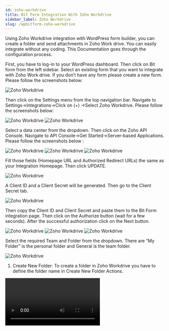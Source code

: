 ```yaml
---
id: zoho-workdrive
title: Bit Form Integration With Zoho Workdrive 
sidebar_label: Zoho Workdrive
slug: /wpbitform-zoho-workdrive
---
```


Using Zoho Workdrive integration with WordPress form builder, you can create a folder and send attachments in Zoho Work drive. You can easily integrate without any coding. This Documentation goes through the configuration process.

First, you have to log-in to your WordPress dashboard. Then click on Bit form from the left sidebar. Select an existing form that you want to integrate with Zoho Work drive. If you don’t have any form please create a new form. Please follow the screenshots below:

<Image src="Zoho Workdrive/1.create_form" alt="Zoho Workdrive" w="1020" h="400" />

Then click on the Settings menu from the top navigation bar. Navigate to Settings->Integrations->Click on (+) ->Select Zoho Workdrive. Please follow the screenshots below:

<Image src="Zoho Workdrive/2.Homepage" alt="Zoho Workdrive" w="1020" h="400" />

<Image src="Zoho Workdrive/3.Bit-Form-to-Zoho-Workdrive-select-integration-1" alt="Zoho Workdrive" w="1020" h="400" />

Select a data center from the dropdown. Then click on the Zoho API Console. Navigate to API Console->Get Started->Server-based Applications. Please follow the screenshots below :

<Image src="Zoho Workdrive/4.Bit-Form-to-Zoho-Workdrive-api-console-1" alt="Zoho Workdrive" w="1020" h="400" />

<Image src="Zoho Workdrive/5.GetStarted" alt="Zoho Workdrive" w="1020" h="400" />

<Image src="Zoho Workdrive/6.api-console-server-based" alt="Zoho Workdrive" w="1020" h="400" />

Fill those fields (Homepage URL and Authorized Redirect URLs) the same as your Integration Homepage. Then click UPDATE.

<Image src="Zoho Workdrive/7.Client-Details" alt="Zoho Workdrive" w="1020" h="400" />

A Client ID and a Client Secret will be generated. Then go to the Client Secret tab.

<Image src="Zoho Workdrive/8.Bit-Form-to-Zoho-Workdrive-client-secret-1" alt="Zoho Workdrive" w="1020" h="400" />

Then copy the Client ID and Client Secret and paste them to the Bit Form integration page. Then click on the Authorize button (wait for a few seconds). After the successful authorization click on the Next button.

<Image src="Zoho Workdrive/9.Bit-Form-to-Zoho-Workdrive-integration-homepage-1" alt="Zoho Workdrive" w="1020" h="400" />

<Image src="Zoho Workdrive/10.Bit-Form-to-Zoho-Workdrive-accept-1" alt="Zoho Workdrive" w="1020" h="400" />

<Image src="Zoho Workdrive/11.Bit-Form-to-Zoho-Workdrive-authorization-1" alt="Zoho Workdrive" w="1020" h="400" />

Select the required Team and Folder from the dropdown. There are “My Folder” is the personal folder and General is the team folder.

<Image src="Zoho Workdrive/12.Bit-Form-to-Zoho-Workdrive-select-folder-1-1024x502" alt="Zoho Workdrive" w="1020" h="400" />

1. Create New Folder: To create a folder in Zoho Workdrive you have to define the folder name in Create New Folder Actions.

<Video src="Bit-Form-to-Zoho-Workdrive-new-folder-1" alt="Zoho CRM" w="800" h="400" />

You can also create folder in Workdrive via field value. For this, you have to select the field from the dropdown.

<Video src="13.Bit-Form-to-Zoho-Workdrive-field-value-1" alt="Zoho CRM" w="800" h="400" />

You can add a random number with the folder name by selecting the Add Random Number option.

<Video src="14.Bit-Form-to-Zoho-Workdrive-add-random-number-1" alt="Zoho CRM" w="800" h="400" />

Also, You can share the folder with users and control their access. There have four types of permission such as View, Edit, Organize, and Upload.

 - View – When you select this option the users can view, copy, and download the creating folder and also add comments to them.

 

 - Edit – When you select this option the users can view, add, edit, and rename the creating folder, but cannot share or move them.

 

 - Organize -When you select this option the users can edit, rename, organize the creating folder within the Team Folder, and also share them with other team members.

 - Upload – If you want to give permission to the users for file uploading in the creating folder you need to select this option. 

<Image src="Zoho Workdrive/15.Bit-Form-to-Zoho-Workdrive-create-newfolder-2" alt="Zoho Workdrive" w="1020" h="400" />

You can also send an email notification to the selected user about the folder created by selecting the Send Email Notification option.

<Image src="Zoho Workdrive/16.Bit-Form-to-Zoho-Workdrive-send-mail-2-1024x502" alt="Zoho Workdrive" w="1020" h="400" />

In Zoho Workdrive, if create a new folder is checked but the folder name is not given, then by default, a folder will be created with the name: New Folder with a random number. Example : New Folder 5f58e5273

<Image src="Zoho Workdrive/17.Bit-Form-to-Zoho-Workdrive-Create-folder-default--1024x508" alt="Zoho Workdrive" w="1020" h="400" />

2.Upload Files: You can send Attachments in Workdrive. For this, you have to select this file upload field that you want to send. Also, you can share the attachment with users and control their access. There have four types of permission such as View, Edit, Share, View, and Comment.

<Video youtube src="rFCBEdUs7DA" />

 - View – When you select this option the users can view, copy, and download the sending attachment.

 

 - Edit – When you select this option the users view, add, edit, and rename files the sending attachment, but cannot share or move them.

 

 - Organize – When you select this option the users’ edit, rename, organize the sending attachment, and also share them with other team members.

 

 - View and Comment – When you select this option the users can view, copy, and download the sending attachment also comments to them.

<Image src="Zoho Workdrive/18.Bit-Form-to-Zoho-Workdrive-select-attachment-1-1024x496" alt="Zoho Workdrive" w="1020" h="400" />

You can also send an email notification to the selected user about the folder create by selecting the Send Email Notification option.

<Image src="Zoho Workdrive/19.Bit-Form-to-Zoho-Workdrive-send-mail-3-1024x502" alt="Zoho Workdrive" w="1020" h="400" />

Map all the fields, select the necessary Actions to be performed on integration, and then click on the Save button to save your settings.

In the end, create a Workflow for triggering the integration. Select the integration which you created before.

<Video src="20.Bit-Form-to-Zoho-Workdrive-workflow" alt="Zoho CRM" w="800" h="400" />

**Watch the full video here!**

<Video youtube src="27v1F-cZLgg" />
